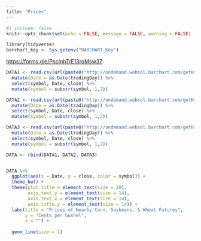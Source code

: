 ```yaml
---
title: "Prices"
---
```


```r
#| include: false
knitr::opts_chunk$set(echo = FALSE, message = FALSE, warning = FALSE)

library(tidyverse)
barchart_key <- Sys.getenv("BARCHART_Key")
```

<https://forms.gle/PscmhTrE13roMsw37>

```r
DATA1 <- read.csv(url(paste0("http://ondemand.websol.barchart.com/getHistory.csv?apikey=", barchart_key ,"&symbol=ZC*1&type=dailyNearest&startDate=20190101"))) %>%
  mutate(Date = as.Date(tradingDay)) %>% 
  select(symbol, Date, close) %>%
  mutate(symbol = substr(symbol, 1,2)) 

DATA2 <- read.csv(url(paste0("http://ondemand.websol.barchart.com/getHistory.csv?apikey=", barchart_key ,"&symbol=ZS*1&type=dailyNearest&startDate=20190101"))) %>%
  mutate(Date = as.Date(tradingDay)) %>% 
  select(symbol, Date, close) %>%
  mutate(symbol = substr(symbol, 1,2))

DATA3 <- read.csv(url(paste0("http://ondemand.websol.barchart.com/getHistory.csv?apikey=", barchart_key ,"&symbol=ZW*1&type=dailyNearest&startDate=20190101"))) %>%
  mutate(Date = as.Date(tradingDay)) %>% 
  select(symbol, Date, close) %>%
  mutate(symbol = substr(symbol, 1,2))

DATA <- rbind(DATA1, DATA2, DATA3)


DATA %>% 
  ggplot(aes(x = Date, y = close, color = symbol)) + 
  theme_bw() +
  theme(plot.title = element_text(size = 20),
        axis.text.y = element_text(size = 14),
        axis.text.x = element_text(size = 14),
        axis.title.y = element_text(size = 14)) +
  labs(title = "Prices of Nearby Corn, Soybeans, & Wheat Futures",
       y = "Cents per bushel",
       x = "") + 
  
  geom_line(size = 1)
```
